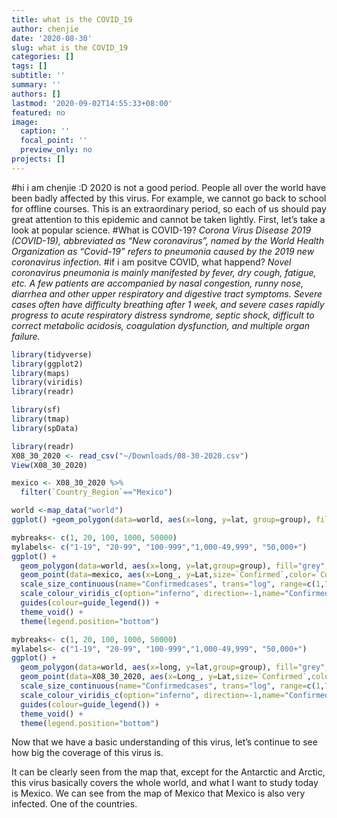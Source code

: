 ```yaml
---
title: what is the COVID_19
author: chenjie
date: '2020-08-30'
slug: what is the COVID_19
categories: []
tags: []
subtitle: ''
summary: ''
authors: []
lastmod: '2020-09-02T14:55:33+08:00'
featured: no
image:
  caption: ''
  focal_point: ''
  preview_only: no
projects: []
---
```

#hi i am chenjie :D
2020 is not a good period. People all over the world have been badly affected by this virus. For example, we cannot go back to school for offline courses. This is an extraordinary period, so each of us should pay great attention to this epidemic and cannot be taken lightly.
First, let’s take a look at popular science. 
#What is COVID-19?
*Corona Virus Disease 2019 (COVID-19), abbreviated as "New coronavirus", named by the World Health Organization as "Covid-19" refers to pneumonia caused by the 2019 new coronavirus infection.*
#if i am positve COVID, what happend?
*Novel coronavirus pneumonia is mainly manifested by fever, dry cough, fatigue, etc. A few patients are accompanied by nasal congestion, runny nose, diarrhea and other upper respiratory and digestive tract symptoms. Severe cases often have difficulty breathing after 1 week, and severe cases rapidly progress to acute respiratory distress syndrome, septic shock, difficult to correct metabolic acidosis, coagulation dysfunction, and multiple organ failure.*
```r
library(tidyverse)
library(ggplot2)
library(maps)
library(viridis)
library(readr)

library(sf)
library(tmap)
library(spData)


```

```r
library(readr)
X08_30_2020 <- read_csv("~/Downloads/08-30-2020.csv")
View(X08_30_2020)
```
```r
mexico <- X08_30_2020 %>% 
  filter(`Country_Region`=="Mexico")
```
```r
world <-map_data("world")
ggplot() +geom_polygon(data=world, aes(x=long, y=lat, group=group), fill="grey")
```
```r
mybreaks<- c(1, 20, 100, 1000, 50000)
mylabels<- c("1-19", "20-99", "100-999","1,000-49,999", "50,000+")
ggplot() +
  geom_polygon(data=world, aes(x=long, y=lat,group=group), fill="grey", alpha=0.8) +
  geom_point(data=mexico, aes(x=Long_, y=Lat,size=`Confirmed`,color=`Confirmed`), alpha=0.2) +
  scale_size_continuous(name="Confirmedcases", trans="log", range=c(1,7), breaks=mybreaks,labels=mylabels) +
  scale_colour_viridis_c(option="inferno", direction=-1,name="Confirmed cases", trans="log", breaks=mybreaks,labels=mylabels) +
  guides(colour=guide_legend()) +
  theme_void() +
  theme(legend.position="bottom")
```
```r
mybreaks<- c(1, 20, 100, 1000, 50000)
mylabels<- c("1-19", "20-99", "100-999","1,000-49,999", "50,000+")
ggplot() +
  geom_polygon(data=world, aes(x=long, y=lat,group=group), fill="grey", alpha=0.3) +
  geom_point(data=X08_30_2020, aes(x=Long_, y=Lat,size=`Confirmed`,color=`Confirmed`), alpha=0.5) +
  scale_size_continuous(name="Confirmedcases", trans="log", range=c(1,7), breaks=mybreaks,labels=mylabels) +
  scale_colour_viridis_c(option="inferno", direction=-1,name="Confirmed cases", trans="log", breaks=mybreaks,labels=mylabels) +
  guides(colour=guide_legend()) +
  theme_void() +
  theme(legend.position="bottom")
```
Now that we have a basic understanding of this virus, let's continue to see how big the coverage of this virus is.

It can be clearly seen from the map that, except for the Antarctic and Arctic, this virus basically covers the whole world, and what I want to study today is Mexico. We can see from the map of Mexico that Mexico is also very infected. One of the countries.

 














